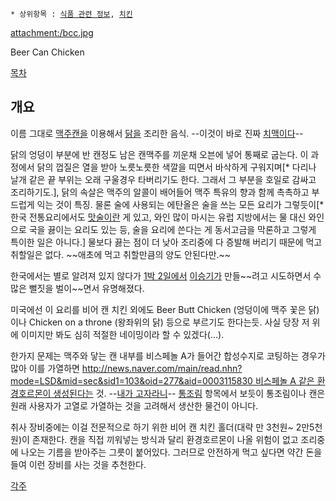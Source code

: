  * 상위항목 : [[식품 관련 정보]], [[치킨]]

attachment:/bcc.jpg

Beer Can Chicken

[[목차]]

== 개요 ==
이름 그대로 [[맥주]]캔을 이용해서 [[닭]]을 조리한 음식. --이것이 바로 진짜 [[치맥]]이다--

닭의 엉덩이 부분에 반 캔정도 남은 캔맥주를 끼운채 오븐에 넣어 통째로 굽는다. 이 과정에서 닭의 껍질은 열을 받아 노릇노릇한 색깔을 띠면서 바삭하게 구워지며[* 다리나 날개 같은 끝 부위는 오래 구울경우 타버리기도 한다. 그래서 그 부분을 호일로 감싸고 조리하기도.], 닭의 속살은 맥주의 알콜이 배어들어 맥주 특유의 향과 함께 촉촉하고 부드럽게 익는 것이 특징. 물론 술에 사용되는 에탄올은 술을 쓰는 모든 요리가 그렇듯이[* 한국 전통요리에서도 [[맛술]]이란 게 있고, 와인 많이 마시는 유럽 지방에서는 물 대신 와인으로 국을 끓이는 요리도 있는 등, 술을 요리에 쓴다는 게 동서고금을 막론하고 그렇게 특이한 일은 아니다.] 물보다 끓는 점이 더 낮아 조리중에 다 증발해 버리기 때문에 먹고 취할일은 없다. ~~애초에 먹고 취할만큼의 양도 안된다만.~~

한국에서는 별로 알려져 있지 않다가 [[1박 2일]]에서 [[이승기]]가 만들~~려고 시도하면서 수많은 뻘짓을 벌이~~면서 유명해졌다.

미국에선 이 요리를 비어 캔 치킨 외에도 Beer Butt Chicken (엉덩이에 맥주 꽃은 닭) 이나 Chicken on a throne (왕좌위의 닭) 등으로 부르기도 한다는듯. 사실 당장 저 위에 이미지만 봐도 심히 적절한 네이밍이라 할 수 있겠다(...).

한가지 문제는 맥주와 닿는 캔 내부를 비스페놀 A가 들어간 합성수지로 코팅하는 경우가 많아 이를 가열하면 [[http://news.naver.com/main/read.nhn?mode=LSD&mid=sec&sid1=103&oid=277&aid=0003115830 비스페놀 A 같은 환경호르몬이 생성]]된다는 것. --[[내가 고자라니]]-- [[통조림]] 항목에서 보듯이 통조림이나 캔은 원래 사용자가 고열로 가열하는 것을 고려해서 생산한 물건이 아니다.

취사 장비중에는 이걸 전문적으로 하기 위한 비어 캔 치킨 홀더(대략 만 3천원~ 2만5천원)이 존재한다. 캔을 직접 끼워넣는 방식과 달리 환경호르몬이 나올 위험이 없고 조리중에 나오는 기름을 받아주는 그릇이 붙어있다. 그러므로 안전하게 먹고 싶다면 약간 돈을 들여 이런 장비를 사는 것을 추천한다.

[[각주]]
